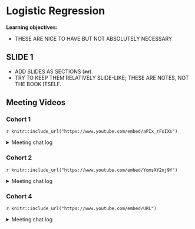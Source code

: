 # Logistic Regression

**Learning objectives:**

- THESE ARE NICE TO HAVE BUT NOT ABSOLUTELY NECESSARY

## SLIDE 1

- ADD SLIDES AS SECTIONS (`##`).
- TRY TO KEEP THEM RELATIVELY SLIDE-LIKE; THESE ARE NOTES, NOT THE BOOK ITSELF.

## Meeting Videos

### Cohort 1

`r knitr::include_url("https://www.youtube.com/embed/aPIx_rFsIXs")`

<details>
<summary> Meeting chat log </summary>

```
00:04:46	olivier:	ok, I borrowed "country cookingfrom a redneck kitchen" and oh boy ...
Watergate Salad :
1 (18-ounce) can cushed pineapple
1 (3.4 ounce) box pistachio instant pudding mix
1 (8 ounce)  container frozen whipped topping
3 cups of mini marshmallow
1 (8 ounce) jar maraschino cherries
(the recipe is "put everything in a bowl")
00:22:57	olivier:	mic is bad
00:32:31	Brendan Lam:	This is a really interesting problem that the data science community calls imbalanced learning. I need to do more reading, but there are some Bayesian approaches to this issue: https://journals.plos.org/plosone/article?id=10.1371/journal.pone.0152700
00:35:21	Erik Aa:	nice article Brendan 🙂
00:35:29	Federica Gazzelloni:	thanksù1
00:35:35	Federica Gazzelloni:	!
00:35:44	Federica Gazzelloni:	😄
00:36:03	Erik Aa:	Here's something that’s a bit adjacent, focusing on inbalanced samples in political polls https://www.microsoft.com/en-us/research/wp-content/uploads/2016/04/forecasting-with-nonrepresentative-polls.pdf
00:36:39	Brendan Lam:	Very cool!^
00:38:23	Will Parbury:	Basically you can change the cut off figure to make the model more or less sensitive
00:40:42	olivier:	did not know that !
00:41:42	Federica Gazzelloni:	you are muted
00:43:31	Will Parbury:	Well the mike worked last week!
```
</details>

### Cohort 2

`r knitr::include_url("https://www.youtube.com/embed/YomsXY2nj9Y")`

<details>
<summary> Meeting chat log </summary>

```
00:00:12	Ron:	afk for a moment
00:00:27	Ron:	will be back by 9 am start ;)
01:17:47	Robert Hilly:	https://www.youtube.com/watch?v=jMMcELbWBCM
```
</details>


### Cohort 4

`r knitr::include_url("https://www.youtube.com/embed/URL")`

<details>
<summary> Meeting chat log </summary>

```
LOG
```
</details>
